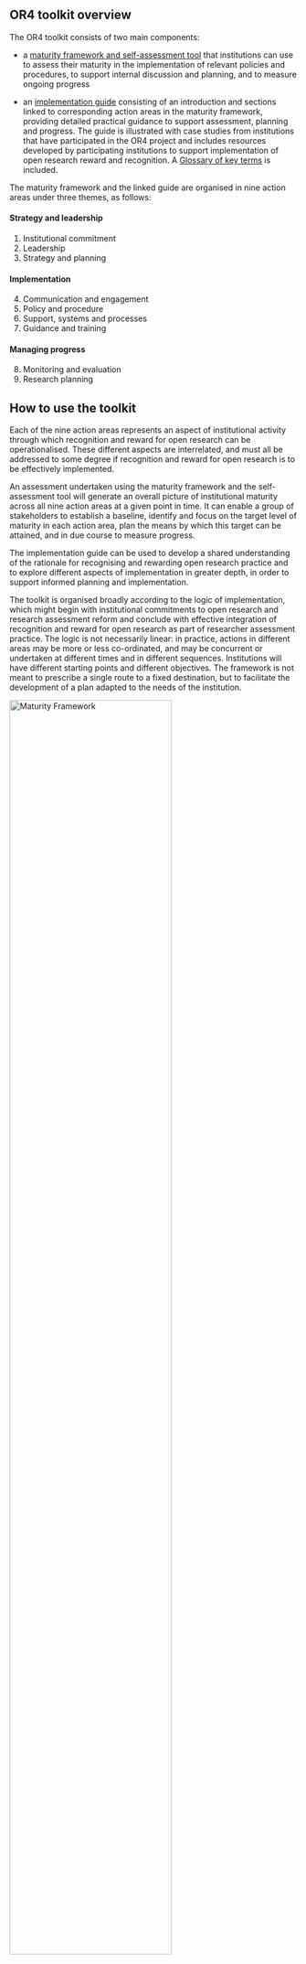 <!-- add graphic links to MF and guide contents page -->

:::{.column-body-outset}
# OR4 toolkit overview

The OR4 toolkit consists of two main components:

- a [maturity framework and self-assessment tool](maturity-framework.qmd) that institutions can use to assess their maturity in the implementation of relevant policies and procedures, to support internal discussion and planning, and to measure ongoing progress 

- an [implementation guide](guide-contents.qmd) consisting of an introduction and sections linked to corresponding action areas in the maturity framework, providing detailed practical guidance to support assessment, planning and progress. The guide is illustrated with case studies from institutions that have participated in the OR4 project and includes resources developed by participating institutions to support implementation of open research reward and recognition. A [Glossary of key terms](glossary.qmd) is included.

The maturity framework and the linked guide are organised in nine action areas under three themes, as follows: 

#### Strategy and leadership
1. Institutional commitment
2. Leadership
3. Strategy and planning

#### Implementation
4. Communication and engagement
5. Policy and procedure
6. Support, systems and processes 
7. Guidance and training

#### Managing progress
8. Monitoring and evaluation
9. Research planning

## How to use the toolkit

Each of the nine action areas represents an aspect of institutional activity through which recognition and reward for open research can be operationalised. These different aspects are interrelated, and must all be addressed to some degree if recognition and reward for open research is to be effectively implemented. 

An assessment undertaken using the maturity framework and the self-assessment tool will generate an overall picture of institutional maturity across all nine action areas at a given point in time. It can enable a group of stakeholders to establish a baseline, identify and focus on the target level of maturity in each action area, plan the means by which this target can be attained, and in due course to measure progress.

The implementation guide can be used to develop a shared understanding of the rationale for recognising and rewarding open research practice and to explore different aspects of implementation in greater depth, in order to support informed planning and implementation.

The toolkit is organised broadly according to the logic of implementation, which might begin with institutional commitments to open research and research assessment reform and conclude with effective integration of recognition and reward for open research as part of researcher assessment practice. The logic is not necessarily linear: in practice, actions in different areas may be more or less co-ordinated, and may be concurrent or undertaken at different times and in different sequences. Institutions will have different starting points and different objectives. The framework is not meant to prescribe a single route to a fixed destination, but to facilitate the development of a plan adapted to the needs of the institution. 


::: {layout-ncol=2}

[![Maturity Framework](images/logos/logo.png){width="75%"}](maturity-framework.qmd)

[![Guide](images/logos/logo.png){width="75%"}](guide-contents.qmd)
:::
:::
